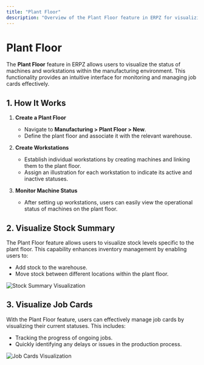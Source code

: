 ```yaml
---
title: "Plant Floor"
description: "Overview of the Plant Floor feature in ERPZ for visualizing machine and workstation statuses."
---
```


# Plant Floor

The **Plant Floor** feature in ERPZ allows users to visualize the status of machines and workstations within the manufacturing environment. This functionality provides an intuitive interface for monitoring and managing job cards effectively.

## 1. How It Works

1. **Create a Plant Floor**
   - Navigate to **Manufacturing > Plant Floor > New**.
   - Define the plant floor and associate it with the relevant warehouse.

2. **Create Workstations**
   - Establish individual workstations by creating machines and linking them to the plant floor.
   - Assign an illustration for each workstation to indicate its active and inactive statuses.

3. **Monitor Machine Status**
   - After setting up workstations, users can easily view the operational status of machines on the plant floor.

## 2. Visualize Stock Summary

The Plant Floor feature allows users to visualize stock levels specific to the plant floor. This capability enhances inventory management by enabling users to:

- Add stock to the warehouse.
- Move stock between different locations within the plant floor.

![Stock Summary Visualization]() 

## 3. Visualize Job Cards

With the Plant Floor feature, users can effectively manage job cards by visualizing their current statuses. This includes:

- Tracking the progress of ongoing jobs.
- Quickly identifying any delays or issues in the production process.

![Job Cards Visualization]()
